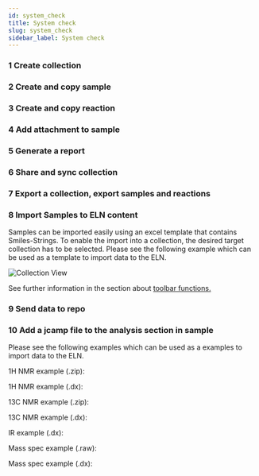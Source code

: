 ```yaml
---
id: system_check
title: System check
slug: system_check
sidebar_label: System check
---
```


### 1	Create collection

### 2	Create and copy sample
  
### 3	Create and copy reaction

### 4	Add attachment to sample

### 5	Generate a report

### 6	Share and sync collection

### 7	Export a collection, export samples and reactions

### 8  Import Samples to ELN content

Samples can be imported easily using an excel template that contains Smiles-Strings. To enable the import into a collection, the desired target collection has to be selected. 
Please see the following example which can be used as a template to import data to the ELN. 
<p><DownloadBtn files={['/chemotionsaurus/files/template%20_sample_import.xlsx']}  text={"Download XLSX Template here "}/></p>

![Collection View](/img/import_samples.gif)

See further information in the section about [toolbar functions.](toolbar_functions)

### 9	Send data to repo

### 10 Add a jcamp file to the analysis section in sample

Please see the following examples which can be used as a examples to import data to the ELN. 

<p>1H NMR example (.zip): <DownloadBtn files={['/chemotionsaurus/files/SVS-957 F1_10.zip']}  text={"Download zip file for 1H NMR here "}/></p>
<p>1H NMR example (.dx): <DownloadBtn files={['/chemotionsaurus/files/SVS-957 F1_10.dx']}  text={"Download dx file for 1H NMR here "}/></p>
<p>13C NMR example (.zip): <DownloadBtn files={['/chemotionsaurus/files/SVS-969F1_12.zip']}  text={"Download zip file for 13C NMR here "}/></p>
<p>13C NMR example (.dx): <DownloadBtn files={['/chemotionsaurus/files/SVS-969F1_12.dx']}  text={"Download dx file for 13C NMR here "}/></p>
<p>IR example (.dx): <DownloadBtn files={['/chemotionsaurus/files/SVS-969F1 (1).dx']}  text={"Download dx file for IR data here "}/></p>
<p>Mass spec example (.raw): <DownloadBtn files={['/chemotionsaurus/files/svs-969f1 (1).RAW']}  text={"Download RAW file for mass spec file here "}/></p>
<p>Mass spec example (.dx): <DownloadBtn files={['/chemotionsaurus/files/svs-969f1.edit.jdx']}  text={"Download dx file for mass spec file here "}/></p>
